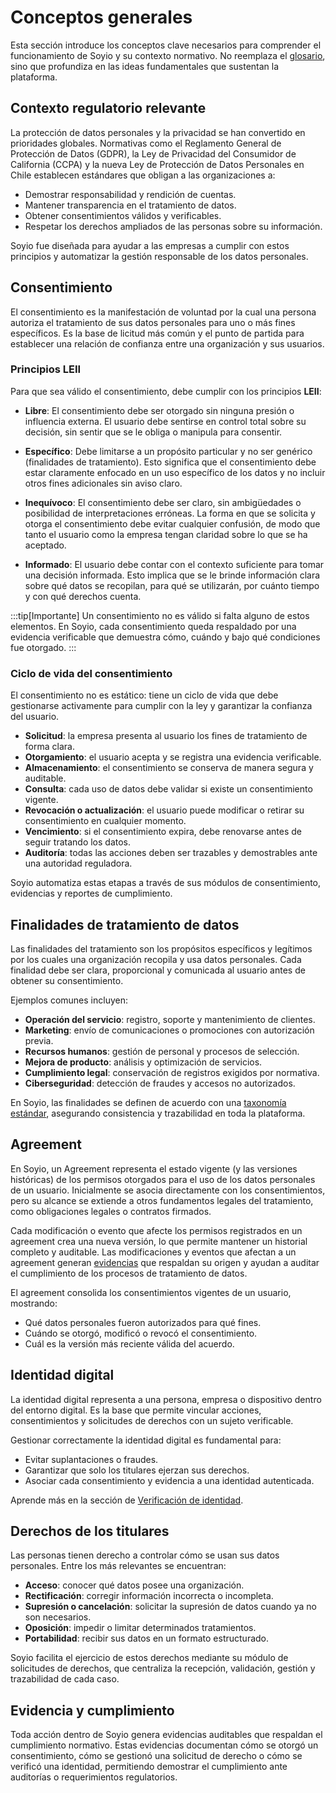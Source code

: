 # Conceptos generales

Esta sección introduce los conceptos clave necesarios para comprender el funcionamiento de Soyio y su contexto normativo.
No reemplaza el [glosario](./glossary), sino que profundiza en las ideas fundamentales que sustentan la plataforma.

## Contexto regulatorio relevante

La protección de datos personales y la privacidad se han convertido en prioridades globales.
Normativas como el Reglamento General de Protección de Datos (GDPR), la Ley de Privacidad del Consumidor de California (CCPA) y la nueva Ley de Protección de Datos Personales en Chile establecen estándares que obligan a las organizaciones a:

- Demostrar responsabilidad y rendición de cuentas.
- Mantener transparencia en el tratamiento de datos.
- Obtener consentimientos válidos y verificables.
- Respetar los derechos ampliados de las personas sobre su información.

Soyio fue diseñada para ayudar a las empresas a cumplir con estos principios y automatizar la gestión responsable de los datos personales.

## Consentimiento
El consentimiento es la manifestación de voluntad por la cual una persona autoriza el tratamiento de sus datos personales para uno o más fines específicos. Es la base de licitud más común y el punto de partida para establecer una relación de confianza entre una organización y sus usuarios.

### Principios LEII
Para que sea válido el consentimiento, debe cumplir con los principios **LEII**:

- **Libre**: El consentimiento debe ser otorgado sin ninguna presión o influencia externa. El usuario debe sentirse en control total sobre su decisión, sin sentir que se le obliga o manipula para consentir.

- **Específico**: Debe limitarse a un propósito particular y no ser genérico (finalidades de tratamiento). Esto significa que el consentimiento debe estar claramente enfocado en un uso específico de los datos y no incluir otros fines adicionales sin aviso claro.

- **Inequívoco**: El consentimiento debe ser claro, sin ambigüedades o posibilidad de interpretaciones erróneas. La forma en que se solicita y otorga el consentimiento debe evitar cualquier confusión, de modo que tanto el usuario como la empresa tengan claridad sobre lo que se ha aceptado.

- **Informado**: El usuario debe contar con el contexto suficiente para tomar una decisión informada. Esto implica que se le brinde información clara sobre qué datos se recopilan, para qué se utilizarán, por cuánto tiempo y con qué derechos cuenta.

:::tip[Importante]
Un consentimiento no es válido si falta alguno de estos elementos.
En Soyio, cada consentimiento queda respaldado por una evidencia verificable que demuestra cómo, cuándo y bajo qué condiciones fue otorgado.
:::

### Ciclo de vida del consentimiento

El consentimiento no es estático: tiene un ciclo de vida que debe gestionarse activamente para cumplir con la ley y garantizar la confianza del usuario.

- **Solicitud**: la empresa presenta al usuario los fines de tratamiento de forma clara.
- **Otorgamiento**: el usuario acepta y se registra una evidencia verificable.
- **Almacenamiento**: el consentimiento se conserva de manera segura y auditable.
- **Consulta**: cada uso de datos debe validar si existe un consentimiento vigente.
- **Revocación o actualización**: el usuario puede modificar o retirar su consentimiento en cualquier momento.
- **Vencimiento**: si el consentimiento expira, debe renovarse antes de seguir tratando los datos.
- **Auditoría**: todas las acciones deben ser trazables y demostrables ante una autoridad reguladora.

Soyio automatiza estas etapas a través de sus módulos de consentimiento, evidencias y reportes de cumplimiento.

## Finalidades de tratamiento de datos

Las finalidades del tratamiento son los propósitos específicos y legítimos por los cuales una organización recopila y usa datos personales.
Cada finalidad debe ser clara, proporcional y comunicada al usuario antes de obtener su consentimiento.

Ejemplos comunes incluyen:

- **Operación del servicio**: registro, soporte y mantenimiento de clientes.
- **Marketing**: envío de comunicaciones o promociones con autorización previa.
- **Recursos humanos**: gestión de personal y procesos de selección.
- **Mejora de producto**: análisis y optimización de servicios.
- **Cumplimiento legal**: conservación de registros exigidos por normativa.
- **Ciberseguridad**: detección de fraudes y accesos no autorizados.

En Soyio, las finalidades se definen de acuerdo con una [taxonomía estándar](./taxonomy), asegurando consistencia y trazabilidad en toda la plataforma.

## Agreement

En Soyio, un Agreement representa el estado vigente (y las versiones históricas) de los permisos otorgados para el uso de los datos personales de un usuario. Inicialmente se asocia directamente con los consentimientos, pero su alcance se extiende a otros fundamentos legales del tratamiento, como obligaciones legales o contratos firmados.

Cada modificación o evento que afecte los permisos registrados en un agreement crea una nueva versión, lo que permite mantener un historial completo y auditable. Las modificaciones y eventos que afectan a un agreement generan [evidencias](/docs/integration-guide/main/evidence-traceability) que respaldan su origen y ayudan a auditar el cumplimiento de los procesos de tratamiento de datos.

El agreement consolida los consentimientos vigentes de un usuario, mostrando:

- Qué datos personales fueron autorizados para qué fines.
- Cuándo se otorgó, modificó o revocó el consentimiento.
- Cuál es la versión más reciente válida del acuerdo.


## Identidad digital
La identidad digital representa a una persona, empresa o dispositivo dentro del entorno digital.
Es la base que permite vincular acciones, consentimientos y solicitudes de derechos con un sujeto verificable.

Gestionar correctamente la identidad digital es fundamental para:

- Evitar suplantaciones o fraudes.
- Garantizar que solo los titulares ejerzan sus derechos.
- Asociar cada consentimiento y evidencia a una identidad autenticada.

Aprende más en la sección de [Verificación de identidad](../disclosure/verification).

## Derechos de los titulares

Las personas tienen derecho a controlar cómo se usan sus datos personales.
Entre los más relevantes se encuentran:

- **Acceso**: conocer qué datos posee una organización.
- **Rectificación**: corregir información incorrecta o incompleta.
- **Supresión o cancelación**: solicitar la supresión de datos cuando ya no son necesarios.
- **Oposición**: impedir o limitar determinados tratamientos.
- **Portabilidad**: recibir sus datos en un formato estructurado.

Soyio facilita el ejercicio de estos derechos mediante su módulo de solicitudes de derechos, que centraliza la recepción, validación, gestión y trazabilidad de cada caso.

## Evidencia y cumplimiento

Toda acción dentro de Soyio genera evidencias auditables que respaldan el cumplimiento normativo.
Estas evidencias documentan cómo se otorgó un consentimiento, cómo se gestionó una solicitud de derecho o cómo se verificó una identidad, permitiendo demostrar el cumplimiento ante auditorías o requerimientos regulatorios.